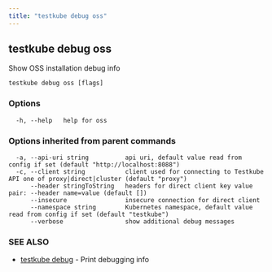 ```yaml
---
title: "testkube debug oss"
---
```

<head>
  <meta name="docsearch:indexPrefix" content="reference-doc" />
</head>

## testkube debug oss

Show OSS installation debug info

```
testkube debug oss [flags]
```

### Options

```
  -h, --help   help for oss
```

### Options inherited from parent commands

```
  -a, --api-uri string          api uri, default value read from config if set (default "http://localhost:8088")
  -c, --client string           client used for connecting to Testkube API one of proxy|direct|cluster (default "proxy")
      --header stringToString   headers for direct client key value pair: --header name=value (default [])
      --insecure                insecure connection for direct client
      --namespace string        Kubernetes namespace, default value read from config if set (default "testkube")
      --verbose                 show additional debug messages
```

### SEE ALSO

* [testkube debug](testkube-debug.mdx)	 - Print debugging info

